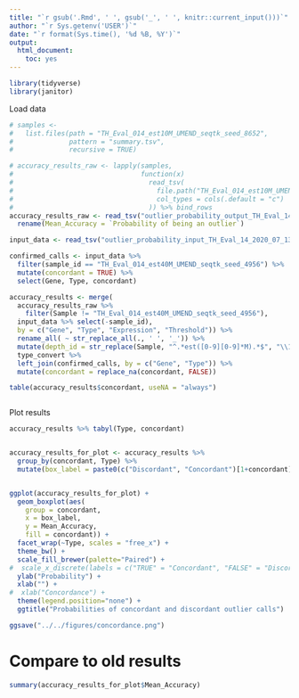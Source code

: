 ```yaml
---
title: "`r gsub('.Rmd', ' ', gsub('_', ' ', knitr::current_input()))`"
author: "`r Sys.getenv('USER')`"
date: "`r format(Sys.time(), '%d %B, %Y')`"
output:
  html_document:
    toc: yes
---
```


```r

library(tidyverse)
library(janitor)

```

Load data

```r

# samples <-
#   list.files(path = "TH_Eval_014_est10M_UMEND_seqtk_seed_8652",
#              pattern = "summary.tsv",
#              recursive = TRUE)

# accuracy_results_raw <- lapply(samples,
#                                function(x)
#                                  read_tsv(
#                                    file.path("TH_Eval_014_est10M_UMEND_seqtk_seed_8652", x),
#                                    col_types = cols(.default = "c")
#                                  )) %>% bind_rows
accuracy_results_raw <- read_tsv("outlier_probability_output_TH_Eval_14_2020_12_07.tsv.gz") %>%
  rename(Mean_Accuracy = `Probability of being an outlier`)

input_data <- read_tsv("outlier_probability_input_TH_Eval_14_2020_07_13.tsv")

confirmed_calls <- input_data %>%
  filter(sample_id == "TH_Eval_014_est40M_UMEND_seqtk_seed_4956") %>%
  mutate(concordant = TRUE) %>%
  select(Gene, Type, concordant)

accuracy_results <- merge(
  accuracy_results_raw %>%
    filter(Sample != "TH_Eval_014_est40M_UMEND_seqtk_seed_4956"),
  input_data %>% select(-sample_id),
  by = c("Gene", "Type", "Expression", "Threshold")) %>%
  rename_all( ~ str_replace_all(., ' ', '_')) %>%
  mutate(depth_id = str_replace(Sample, "^.*est([0-9][0-9]*M).*$", "\\1")) %>%
  type_convert %>%
  left_join(confirmed_calls, by = c("Gene", "Type")) %>%
  mutate(concordant = replace_na(concordant, FALSE))

table(accuracy_results$concordant, useNA = "always")  



```

Plot results

```r

accuracy_results %>% tabyl(Type, concordant)


accuracy_results_for_plot <- accuracy_results %>%
  group_by(concordant, Type) %>%
  mutate(box_label = paste0(c("Discordant", "Concordant")[1+concordant], " (n=",n(), ")"))


ggplot(accuracy_results_for_plot) +
  geom_boxplot(aes(
    group = concordant,
    x = box_label,
    y = Mean_Accuracy,
    fill = concordant)) +
  facet_wrap(~Type, scales = "free_x") +
  theme_bw() +
  scale_fill_brewer(palette="Paired") +
#  scale_x_discrete(labels = c("TRUE" = "Concordant", "FALSE" = "Discordant")) +
  ylab("Probability") +
  xlab("") +
#  xlab("Concordance") +
  theme(legend.position="none") +
  ggtitle("Probabilities of concordant and discordant outlier calls")

ggsave("../../figures/concordance.png")

```

# Compare to old results

```r

summary(accuracy_results_for_plot$Mean_Accuracy)

```
